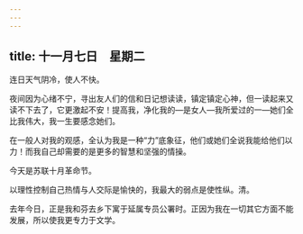 ```yaml
---
---
---
```

title: 十一月七日　星期二
---




连日天气阴冷，使人不快。

夜间因为心绪不宁，寻出友人们的信和日记想读读，镇定镇定心神，但一读起来又读不下去了，它更激起不安！提高我，净化我的―是女人―我所爱过的一―她们全比我伟大，我一生要感念她们。

在一般人对我的观感，全认为我是一种“力”底象征，他们或她们全说我能给他们以力！而我自己却需要的是更多的智慧和坚强的情操。

今天是苏联十月革命节。

以理性控制自己热情与人交际是愉快的，我最大的弱点是使性纵。清。

去年今日，正是我和芬去乡下寓于延属专员公署时。正因为我在一切其它方面不能发展，所以使我更专力于文学。